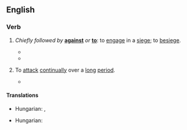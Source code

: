 ==English==

===Verb===
{{en-verb|lay<,,laid> siege}}

# {{lb|en|intransitive}} ''Chiefly followed by'' '''[[against]]''' ''or'' '''[[to]]''': to [[engage]] in a [[siege#Noun|siege]]; to [[besiege]].
#* {{RQ:King James Version|Ezekiel|4|2|passage=And '''lay siege''' against it, and build a fort against it, and cast a mount against it; set the camp also against it, and set battering rams against it round about.}}
#* {{quote-web|en|author=Danette Chavez|title=Campaigns are Waged On and Off the ''[[w:Game of Thrones|Game Of Thrones]]'' Battlefield (Newbies)|archiveurl=https://web.archive.org/web/20210128115426/https://tv.avclub.com/campaigns-are-waged-on-and-off-the-game-of-thrones-batt-1834536681|archivedate=28 January 2021|work={{w|The A.V. Club}}|date=5 May 2019|passage=And Jon—sweet, dull Jon—almost immediately shares his big secret with his sister-cousins, even though it means shattering the appearance of a united front, which is kind of important, since they are about to attempt to '''lay siege''' to King’s Landing.}}
# {{lb|en|intransitive|figuratively}} To [[attack#Verb|attack]] [[continually]] over a [[long#Adjective|long]] [[period]].
#: {{ux|en|They’re '''laying siege''' to all we hold dear.}}
#* {{quote-journal
|en
|date=April 22, 2012
|author=Sam Sheringham
|title=Liverpool 0-1 West Brom
|work=BBC Sport
|url=http://www.bbc.co.uk/sport/0/football/17718147
|page=
|passage=The Reds '''laid siege''' to the Albion goal throughout, with Jordan Henderson striking the underside of the bar and Dirk Kuyt the inside of the post.}}

====Translations====
{{trans-top-also|to engage in a siege|besiege}}
* Hungarian: {{t+|hu|ostromol}}, {{t|hu|megostromol}}
{{trans-mid}}
{{trans-bottom}}

{{trans-top|to attack continually over a long period}}
* Hungarian: {{t+|hu|ostromol}}
{{trans-mid}}
{{trans-bottom}}